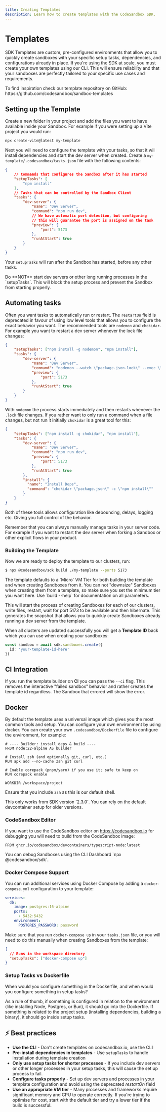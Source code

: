 ```yaml
---
title: Creating Templates
description: Learn how to create templates with the CodeSandbox SDK.
---
```



# Templates

SDK Templates are custom, pre-configured environments that allow you to quickly create sandboxes with your specific setup tasks, dependencies, and configurations already in place. If you're using the SDK at scale, you must create your own templates using our CLI. This will ensure reliability and that your sandboxes are perfectly tailored to your specific use cases and requirements.

<Callout>
To find inspiration check our template repository on GitHub: https://github.com/codesandbox/sandbox-templates
</Callout>

## Setting up the Template

Create a new folder in your project and add the files you want to have available inside your Sandbox. For example if you were setting up a Vite project you would run:

```sh
npx create-vite@latest my-template
```

Next you will need to configure the template with your tasks, so that it will install dependencies and start the dev server when created. Create a `my-template/.codesandbox/tasks.json` file with the following contents:

```json
{
    // Commands that configures the Sandbox after it has started
    "setupTasks": [
        "npm install"
    ],
    // Tasks that can be controlled by the Sandbox Client
    "tasks": {
        "dev-server": {
            "name": "Dev Server",
            "command": "npm run dev",
            // We have automatic port detection, but configuring
            // this will guarantee the port is assigned on the task
            "preview": {
                "port": 5173
            },
            "runAtStart": true
        }
    }
}
```

Your `setupTasks` will run after the Sandbox has started, before any other tasks.

<Callout type="warning">
Do **NOT** start dev servers or other long running processes in the `setupTasks`. This will block the setup process and prevent the Sandbox from starting properly.
</Callout>

## Automating tasks

Often you want tasks to automatically run or restart. The `restartOn` field is deprecated in favour of using low level tools that allows you to configure the exact behavior you want. The recommended tools are `nodemon` and `chokidar`. For example you want to restart a dev server whenever the lock file changes:

```json
{
    "setupTasks": ["npm install -g nodemon", "npm install"],
    "tasks": {
        "dev-server": {
            "name": "Dev Server",
            "command": "nodemon --watch \"package-json.lock\" --exec \"npm run dev\"",
            "preview": {
                "port": 5173
            },
            "runAtStart": true
        }
    }
}
```

With `nodemon` the process starts immediately and then restarts whenever the `.lock` file changes. If you rather want to only run a command when a file changes, but not run it initially `chokidar` is a great tool for this:

```json
{
    "setupTasks": ["npm install -g chokidar", "npm install"],
    "tasks": {
        "dev-server": {
            "name": "Dev Server",
            "command": "npm run dev",
            "preview": {
                "port": 5173
            },
            "runAtStart": true
        },
        "install": {
          "name": "Install Deps",
          "command": "chokidar \"package.json\" -c \"npm install\""
        }
    }
}
```

Both of these tools allows configuration like debouncing, delays, logging etc. Giving you full control of the behavior.

<Callout>
Remember that you can always manually manage tasks in your server code. For example if you want to restart the dev server when forking a Sandbox or other explicit flows in your product.
</Callout>

### Building the Template

Now we are ready to deploy the template to our clusters, run:

```bash
$ npx @codesandbox/sdk build ./my-template --ports 5173
```

<Callout>
The template defaults to a `Micro` VM Tier for both building the template and when creating Sandboxes from it. You can not "downsize" Sandboxes when creating them from a template, so make sure you set the minimum tier you want here. Use `build --help` for documentation on all parameters.
</Callout>

This will start the process of creating Sandboxes for each of our clusters, write files, restart, wait for port 5173 to be available and then hibernate. This generates the snapshot that allows you to quickly create Sandboxes already running a dev server from the template.

When all clusters are updated successfully you will get a **Template ID** back which you can use when creating your sandboxes:

```ts
const sandbox = await sdk.sandboxes.create({
  id: 'your-template-id-here'
})
```

## CI Integration

If you run the template builder on **CI** you can pass the `--ci` flag. This removes the interactive "failed sandbox" behavior and rather creates the template id regardless. The Sandbox that errored will show the error.

## Docker

By default the template uses a universal image which gives you the most common tools and setup. You can configure your own environment by using docker. You can create your own `.codesandbox/Dockerfile` file to configure the environment, for example:

```shell
# ---- Builder: install deps & build ----
FROM node:22-alpine AS builder

# Install zsh (and optionally git, curl, etc.)
RUN apk add --no-cache zsh git curl

# Enable corepack (pnpm/yarn) if you use it; safe to keep on
RUN corepack enable

WORKDIR /workspace/project
```

Ensure that you include `zsh` as this is our default shell.

<Callout type="warning">
This only works from SDK version `2.3.0`. You can rely on the default devcontainer setup for older versions.
</Callout>

### CodeSandbox Editor

If you want to use the CodeSandbox editor on https://codesandbox.io for debugging you will need to build from the CodeSandbox image:

```bash
FROM ghcr.io/codesandbox/devcontainers/typescript-node:latest
```

<Callout>
You can debug Sandboxes using the CLI Dashboard `npx @codesandbox/sdk`.
</Callout>

### Docker Compose Support

You can run additional services using Docker Compose by adding a `docker-compose.yml` configuration to your template:

```yaml
services:
  db:
    image: postgres:16-alpine
    ports:
      - 5432:5432
    environment:
      POSTGRES_PASSWORD: password
```

Make sure that you run `docker-compose up` in your `tasks.json` file, or you will need to do this manually when creating Sandboxes from the template:

```json
{
  // Runs in the workspace directory
  "setupTasks": ["docker-compose up"]
}
```

### Setup Tasks vs Dockerfile

When would you configure something in the Dockerfile, and when would you configure something in setup tasks?

As a rule of thumb, if something is configured in relation to the environment (like installing Node, Postgres, or Bun), it should go into the Dockerfile. If something is related to the project setup (installing dependencies, building a binary), it should go inside setup tasks.

## ⚡ Best practices

- **Use the CLI** - Don't create templates on codesandbox.io, use the CLI
- **Pre-install dependencies in templates** - Use `setupTasks` to handle installation during template creation
- **Only use setup tasks for shorter processes** - If you include dev servers or other longer processes in your setup tasks, this will cause the set up process to fail.
- **Configure tasks properly** - Set up dev servers and processes in your template configuration and avoid using the deprecated _restartOn_ field
- **Use an appropriate VM tier** - Many processes and frameworks require significant memory and CPU to operate correctly. If you're trying to optimise for cost, start with the default tier and try a lower tier if the build is successful.
